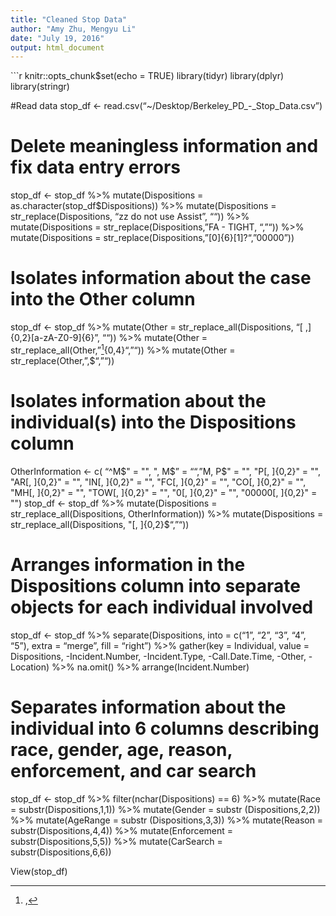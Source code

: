```yaml
---
title: "Cleaned Stop Data"
author: "Amy Zhu, Mengyu Li"
date: "July 19, 2016"
output: html_document
---
```


```r
knitr::opts_chunk$set(echo = TRUE)
library(tidyr)
library(dplyr)
library(stringr)


#Read data
stop_df <- read.csv("~/Desktop/Berkeley_PD_-_Stop_Data.csv")

# Delete meaningless information and fix data entry errors
stop_df <- stop_df %>%
  mutate(Dispositions = as.character(stop_df$Dispositions)) %>%
  mutate(Dispositions = str_replace(Dispositions, "zz do not use Assist", "")) %>%
  mutate(Dispositions = str_replace(Dispositions, "FA - TIGHT, ", "")) %>%
  mutate(Dispositions = str_replace(Dispositions, "[0]{6}[1]?", "00000"))

# Isolates information about the case into the Other column
stop_df <- stop_df %>%
  mutate(Other = str_replace_all(Dispositions, "[ ,]{0,2}[a-zA-Z0-9]{6}", "")) %>%
  mutate(Other = str_replace_all(Other, "^[ ,]{0,4}", "")) %>%
  mutate(Other = str_replace(Other, ",$", ""))

# Isolates information about the individual(s) into the Dispositions column
OtherInformation <- c( "^M$" = "", ", M$" = "", "M, P$" = "", "P[, ]{0,2}" = "", "AR[, ]{0,2}" = "", "IN[, ]{0,2}" = "", "FC[, ]{0,2}" = "", "CO[, ]{0,2}" = "", "MH[, ]{0,2}" = "", "TOW[, ]{0,2}" = "", "0[, ]{0,2}" = "", "00000[, ]{0,2}" = "")
stop_df <- stop_df %>%
  mutate(Dispositions = str_replace_all(Dispositions, OtherInformation)) %>%
  mutate(Dispositions = str_replace_all(Dispositions, "[, ]{0,2}$", ""))

# Arranges information in the Dispositions column into separate objects for each individual involved 
stop_df <- stop_df %>%
  separate(Dispositions, into = c("1", "2", "3", "4", "5"), extra = "merge", fill = "right") %>%
  gather(key = Individual, value = Dispositions, -Incident.Number, -Incident.Type, -Call.Date.Time, -Other, -Location) %>%
  na.omit() %>%
  arrange(Incident.Number)

# Separates information about the individual into 6 columns describing race, gender, age, reason, enforcement, and car search
stop_df <- stop_df %>%
    filter(nchar(Dispositions) == 6) %>%
      mutate(Race = substr(Dispositions,1,1)) %>%
        mutate(Gender = substr (Dispositions,2,2)) %>%
          mutate(AgeRange = substr (Dispositions,3,3)) %>%
            mutate(Reason = substr(Dispositions,4,4)) %>%
              mutate(Enforcement = substr(Dispositions,5,5)) %>%
                 mutate(CarSearch = substr(Dispositions,6,6))

View(stop_df)
